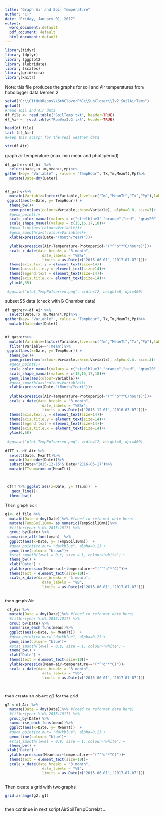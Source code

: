 ```yaml
---
title: "Graph Air and Soil Temperature"
author: "CT"
date: "Friday, January 01, 2017"
output: 
  word_document: default
  pdf_document: default
  html_document: default
---
```



```r
library(tidyr)
library (dplyr)
library (ggplot2)
library (lubridate)
library (scales)
library(gridExtra)
library(knitr)
```

Note: this file produces the graphs for soil and Air temperatures from hobologger data Iversen 2

```r

setwd("C:\\GitHubRepos\\SubCloverPhD\\SubClover\\Iv2_SoilAirTemp")
getwd()
#read soil and Air data 
df_file <- read.table("SoilTemp.txt", header=TRUE)
df_Air <- read.table("RawWeaIv2.txt", header=TRUE)

head(df_file)
tail (df_Air)
#keep this scirpt for the real weather data

str(df_Air)


```


graph air temperature (max, min mean and photoperiod)

```r

df_gather<-df_Air %>%
  select(Date,Tx,Tm,MeanTt,Pp)%>%
gather(key= "Variable" , value = "TempHour", Tx,Tm,MeanTt,Pp)%>%
  mutate(Date=dmy(Date))
  

df_gather%>%
  mutate(Variable=factor(Variable,levels=c("Tm","MeanTt","Tx","Pp"),labels = c("Tmin","Tmean","Tmax","Photoperiod")))%>%
 ggplot(aes(x=Date, y= TempHour)) +
  theme_bw()+
  geom_point(aes(colour=Variable,shape=Variable), alpha=0.8, size=3)+
  #geom_point()+
  scale_color_manual(values = c("steelblue3","orange","red", "gray20" ))+
  scale_shape_manual(values = c(15,16,17,18))+
  #geom_line(aes(colour=Variable))+
  #geom_smooth(aes(colour=Variable))+
  xlab(expression(Date~"(Month/Year)"))+
  
  ylab(expression(Air~Temperature~Photoperiod~"("^"o"*"C/hours)"))+
  scale_x_date(date_breaks = "3 month", 
                 date_labels = "%B%Y",
                 limits = as.Date(c('2015-06-01','2017-07-07')))+
  theme(axis.text.y = element_text(size=14))+
  theme(axis.title.y = element_text(size=14))+
  theme(legend.text = element_text(size=14))+
  theme(axis.title.x = element_text(size=14))+
  ylim(0,35)
    
 #ggsave("plot_TempPpIversen.png", width=12, height=6, dpi=400)

```




subset S5 data (check with G Chamber data)




```r

df_gather<-df_Air %>%
  select(Date,Tx,Tm,MeanTt,Pp)%>%
gather(key= "Variable" , value = "TempHour", Tx,Tm,MeanTt,Pp)%>%
  mutate(Date=dmy(Date))
  

df_gather%>%
  mutate(Variable=factor(Variable,levels=c("Tm","MeanTt","Tx","Pp"),labels = c("Tmin","Tmean","Tmax","Photoperiod")))%>%
  filter(Variable=="Tmean")%>%
 ggplot(aes(x=Date, y= TempHour)) +
  theme_bw()+
  geom_point(aes(colour=Variable,shape=Variable), alpha=0.8, size=3)+
  #geom_point()+
  scale_color_manual(values = c("steelblue3","orange","red", "gray20" ))+
  scale_shape_manual(values = c(15,16,17,18))+
  geom_line(aes(colour=Variable))+
  #geom_smooth(aes(colour=Variable))+
  xlab(expression(Date~"(Month/Year)"))+
  
  ylab(expression(Air~Temperature~Photoperiod~"("^"o"*"C/hours)"))+
  scale_x_date(date_breaks = "3 month", 
                 date_labels = "%B%Y",
                 limits = as.Date(c('2015-12-01','2016-05-07')))+
  theme(axis.text.y = element_text(size=14))+
  theme(axis.title.y = element_text(size=14))+
  theme(legend.text = element_text(size=14))+
  theme(axis.title.x = element_text(size=14))+
  ylim(0,35)
    
 #ggsave("plot_TempPpIversen.png", width=12, height=6, dpi=400)

```

```r
dfTT <- df_Air %>%
  select(Date, MeanTt)%>%
  mutate(Date=dmy(Date))%>%
  subset(Date>"2015-12-15"& Date<"2016-05-17")%>%
  mutate(TTsum=cumsum(MeanTt))
  


 dfTT %>% ggplot(aes(x=Date, y= TTsum))  +
   geom_line()+
  theme_bw()

```



Then graph soil 
 
```r


g1<- df_file %>%
  mutate(Date = dmy(Date))%>% #(need to reformat date here)
  mutate(TempSoil10mm= as.numeric(TempSoil10mm))%>%
  #filter(year %in% 2015:2017) %>%
  group_by(Date) %>%
 summarise_all(funs(mean)) %>%
  ggplot(aes(x=Date, y= TempSoil10mm))  +
  #geom_point(colour= "darkblue", alpha=0.2) +
  geom_line(colour= "brown")+
  #stat_smooth(level = 0.9, size = 1, colour="white") + 
  theme_bw() +
  xlab("Date") + 
  ylab(expression(Mean~soil~temperature~~"("^"o"*"C)"))+
  theme(text = element_text(size=10))+
  scale_x_date(date_breaks = "3 month", 
                 date_labels = "%B",
                 limits = as.Date(c('2015-06-01','2017-07-07')))



```

then graph Air 

```r


 df_Air %>%
  mutate(Date = dmy(Date))%>% #(need to reformat date here)
  #filter(year %in% 2015:2017) %>%
  group_by(Date) %>%
  summarise_each(funs(mean))%>%
  ggplot(aes(x=Date, y= MeanTt))  +
  #geom_point(colour= "darkblue", alpha=0.2) +
  geom_line(colour= "blue")+
  #stat_smooth(level = 0.9, size = 1, colour="white") + 
  theme_bw() +
  xlab("Date") + 
  theme(text = element_text(size=10))+
  ylab(expression(Mean~air~temperature~~"("^"o"*"C)"))+
  scale_x_date(date_breaks = "3 month", 
                 date_labels = "%B",
                 limits = as.Date(c('2015-06-01','2017-07-07')))




```


then create an object g2 for the grid 
```r
g2 <-df_Air %>%
  mutate(Date = dmy(Date))%>% #(need to reformat date here)
  #filter(year %in% 2015:2017) %>%
  group_by(Date) %>%
  summarise_each(funs(mean))%>%
  ggplot(aes(x=Date, y= MeanTt))  +
  #geom_point(colour= "darkblue", alpha=0.2) +
  geom_line(colour= "blue")+
  #stat_smooth(level = 0.9, size = 1, colour="white") + 
  theme_bw() +
 xlab("Date") + 
  ylab(expression(Mean~air~temperature~~"("^"o"*"C)"))+
  theme(text = element_text(size=10))+
  scale_x_date(date_breaks = "3 month", 
                 date_labels = "%B",
                 limits = as.Date(c('2015-06-01','2017-07-07'))) 



```


Then create a grid with two graphs 

```r


grid.arrange(g2, g1)



```



then continue in next script AirSoilTempCorrelat....


